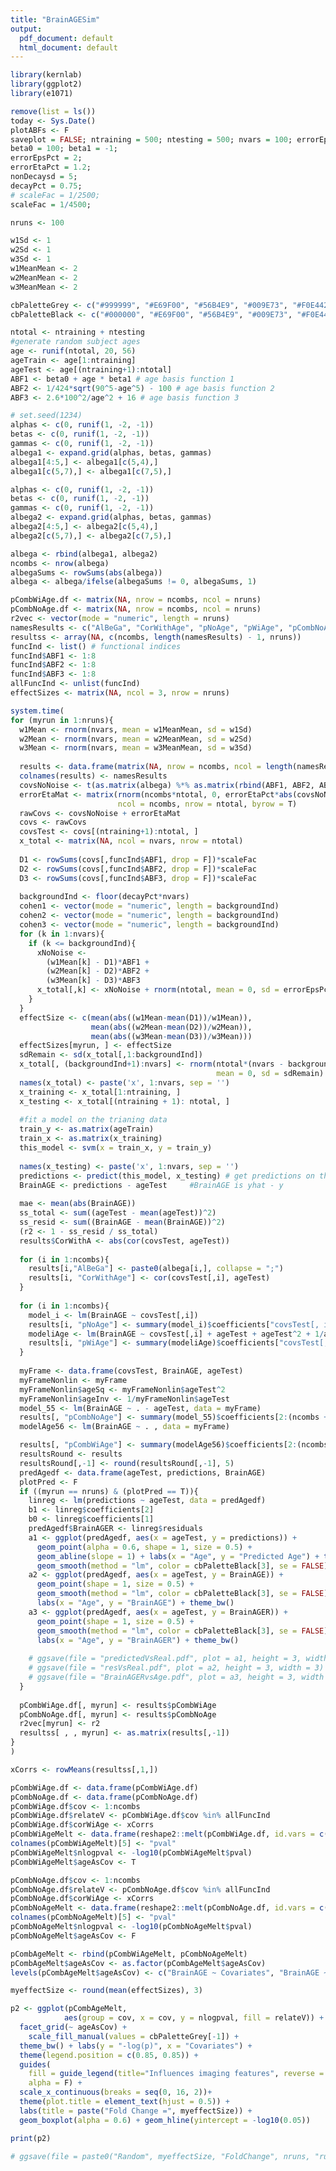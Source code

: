 ```yaml
---
title: "BrainAGESim"
output:
  pdf_document: default
  html_document: default
---
```


```r
library(kernlab)
library(ggplot2)
library(e1071)

remove(list = ls())
today <- Sys.Date()
plotABFs <- F
saveplot = FALSE; ntraining = 500; ntesting = 500; nvars = 100; errorEps = 10; plot_prefix = ''; errorEta = 0.5;
beta0 = 100; beta1 = -1; 
errorEpsPct = 2;
errorEtaPct = 1.2;
nonDecaysd = 5;
decayPct = 0.75;
# scaleFac = 1/2500;
scaleFac = 1/4500;

nruns <- 100

w1Sd <- 1
w2Sd <- 1
w3Sd <- 1
w1MeanMean <- 2
w2MeanMean <- 2
w3MeanMean <- 2

cbPaletteGrey <- c("#999999", "#E69F00", "#56B4E9", "#009E73", "#F0E442", "#0072B2", "#D55E00", "#CC79A7")
cbPaletteBlack <- c("#000000", "#E69F00", "#56B4E9", "#009E73", "#F0E442", "#0072B2", "#D55E00", "#CC79A7")

ntotal <- ntraining + ntesting
#generate random subject ages
age <- runif(ntotal, 20, 56)
ageTrain <- age[1:ntraining]
ageTest <- age[(ntraining+1):ntotal]
ABF1 <- beta0 + age * beta1 # age basis function 1
ABF2 <- 1/424*sqrt(90^5-age^5) - 100 # age basis function 2
ABF3 <- 2.6*100^2/age^2 + 16 # age basis function 3
```



```r
# set.seed(1234)
alphas <- c(0, runif(1, -2, -1))
betas <- c(0, runif(1, -2, -1))
gammas <- c(0, runif(1, -2, -1))
albega1 <- expand.grid(alphas, betas, gammas)
albega1[4:5,] <- albega1[c(5,4),]
albega1[c(5,7),] <- albega1[c(7,5),]

alphas <- c(0, runif(1, -2, -1))
betas <- c(0, runif(1, -2, -1))
gammas <- c(0, runif(1, -2, -1))
albega2 <- expand.grid(alphas, betas, gammas)
albega2[4:5,] <- albega2[c(5,4),]
albega2[c(5,7),] <- albega2[c(7,5),]

albega <- rbind(albega1, albega2)
ncombs <- nrow(albega)
albegaSums <- rowSums(abs(albega))
albega <- albega/ifelse(albegaSums != 0, albegaSums, 1)

pCombWiAge.df <- matrix(NA, nrow = ncombs, ncol = nruns)
pCombNoAge.df <- matrix(NA, nrow = ncombs, ncol = nruns)
r2vec <- vector(mode = "numeric", length = nruns)
namesResults <- c("AlBeGa", "CorWithAge", "pNoAge", "pWiAge", "pCombNoAge", "pCombWiAge", "CorWithA")
resultss <- array(NA, c(ncombs, length(namesResults) - 1, nruns))
funcInd <- list() # functional indices
funcInd$ABF1 <- 1:8
funcInd$ABF2 <- 1:8
funcInd$ABF3 <- 1:8
allFuncInd <- unlist(funcInd)
effectSizes <- matrix(NA, ncol = 3, nrow = nruns)

system.time(
for (myrun in 1:nruns){
  w1Mean <- rnorm(nvars, mean = w1MeanMean, sd = w1Sd)
  w2Mean <- rnorm(nvars, mean = w2MeanMean, sd = w2Sd)
  w3Mean <- rnorm(nvars, mean = w3MeanMean, sd = w3Sd)
  
  results <- data.frame(matrix(NA, nrow = ncombs, ncol = length(namesResults)))
  colnames(results) <- namesResults
  covsNoNoise <- t(as.matrix(albega) %*% as.matrix(rbind(ABF1, ABF2, ABF3)))
  errorEtaMat <- matrix(rnorm(ncombs*ntotal, 0, errorEtaPct*abs(covsNoNoise)), 
                        ncol = ncombs, nrow = ntotal, byrow = T)
  rawCovs <- covsNoNoise + errorEtaMat
  covs <- rawCovs
  covsTest <- covs[(ntraining+1):ntotal, ]
  x_total <- matrix(NA, ncol = nvars, nrow = ntotal)
  
  D1 <- rowSums(covs[,funcInd$ABF1, drop = F])*scaleFac
  D2 <- rowSums(covs[,funcInd$ABF2, drop = F])*scaleFac
  D3 <- rowSums(covs[,funcInd$ABF3, drop = F])*scaleFac
  
  backgroundInd <- floor(decayPct*nvars) 
  cohen1 <- vector(mode = "numeric", length = backgroundInd)
  cohen2 <- vector(mode = "numeric", length = backgroundInd)
  cohen3 <- vector(mode = "numeric", length = backgroundInd)
  for (k in 1:nvars){
    if (k <= backgroundInd){
      xNoNoise <- 
        (w1Mean[k] - D1)*ABF1 + 
        (w2Mean[k] - D2)*ABF2 +
        (w3Mean[k] - D3)*ABF3
      x_total[,k] <- xNoNoise + rnorm(ntotal, mean = 0, sd = errorEpsPct*abs(xNoNoise))
    } 
  }
  effectSize <- c(mean(abs((w1Mean-mean(D1))/w1Mean)),
                  mean(abs((w2Mean-mean(D2))/w2Mean)),
                  mean(abs((w3Mean-mean(D3))/w3Mean)))
  effectSizes[myrun, ] <- effectSize
  sdRemain <- sd(x_total[,1:backgroundInd])
  x_total[, (backgroundInd+1):nvars] <- rnorm(ntotal*(nvars - backgroundInd), 
                                              mean = 0, sd = sdRemain)
  names(x_total) <- paste('x', 1:nvars, sep = '')
  x_training <- x_total[1:ntraining, ]
  x_testing <- x_total[(ntraining + 1): ntotal, ]
  
  #fit a model on the trianing data
  train_y <- as.matrix(ageTrain)
  train_x <- as.matrix(x_training)
  this_model <- svm(x = train_x, y = train_y)
  
  names(x_testing) <- paste('x', 1:nvars, sep = '')
  predictions <- predict(this_model, x_testing) # get predictions on the testing set 
  BrainAGE <- predictions - ageTest     #BrainAGE is yhat - y
  
  mae <- mean(abs(BrainAGE))
  ss_total <- sum((ageTest - mean(ageTest))^2)
  ss_resid <- sum((BrainAGE - mean(BrainAGE))^2)
  (r2 <- 1 - ss_resid / ss_total)
  results$CorWithA <- abs(cor(covsTest, ageTest))
  
  for (i in 1:ncombs){
    results[i,"AlBeGa"] <- paste0(albega[i,], collapse = ";")
    results[i, "CorWithAge"] <- cor(covsTest[,i], ageTest)
  }
  
  for (i in 1:ncombs){
    model_i <- lm(BrainAGE ~ covsTest[,i])
    results[i, "pNoAge"] <- summary(model_i)$coefficients["covsTest[, i]", "Pr(>|t|)"]
    modeliAge <- lm(BrainAGE ~ covsTest[,i] + ageTest + ageTest^2 + 1/ageTest)
    results[i, "pWiAge"] <- summary(modeliAge)$coefficients["covsTest[, i]", "Pr(>|t|)"]
  }
  
  myFrame <- data.frame(covsTest, BrainAGE, ageTest)
  myFrameNonlin <- myFrame
  myFrameNonlin$ageSq <- myFrameNonlin$ageTest^2
  myFrameNonlin$ageInv <- 1/myFrameNonlin$ageTest
  model_55 <- lm(BrainAGE ~ . - ageTest, data = myFrame)
  results[, "pCombNoAge"] <- summary(model_55)$coefficients[2:(ncombs + 1), "Pr(>|t|)"]
  modelAge56 <- lm(BrainAGE ~ . , data = myFrame)

  results[, "pCombWiAge"] <- summary(modelAge56)$coefficients[2:(ncombs + 1), "Pr(>|t|)"]
  resultsRound <- results
  resultsRound[,-1] <- round(resultsRound[,-1], 5)  
  predAgedf <- data.frame(ageTest, predictions, BrainAGE)
  plotPred <- F
  if ((myrun == nruns) & (plotPred == T)){
    linreg <- lm(predictions ~ ageTest, data = predAgedf)
    b1 <- linreg$coefficients[2]
    b0 <- linreg$coefficients[1]
    predAgedf$BrainAGER <- linreg$residuals
    a1 <- ggplot(predAgedf, aes(x = ageTest, y = predictions)) + 
      geom_point(alpha = 0.6, shape = 1, size = 0.5) + 
      geom_abline(slope = 1) + labs(x = "Age", y = "Predicted Age") + theme_bw() + 
      geom_smooth(method = "lm", color = cbPaletteBlack[3], se = FALSE)
    a2 <- ggplot(predAgedf, aes(x = ageTest, y = BrainAGE)) + 
      geom_point(shape = 1, size = 0.5) + 
      geom_smooth(method = "lm", color = cbPaletteBlack[3], se = FALSE) + 
      labs(x = "Age", y = "BrainAGE") + theme_bw()
    a3 <- ggplot(predAgedf, aes(x = ageTest, y = BrainAGER)) + 
      geom_point(shape = 1, size = 0.5) + 
      geom_smooth(method = "lm", color = cbPaletteBlack[3], se = FALSE) + 
      labs(x = "Age", y = "BrainAGER") + theme_bw()
    
    # ggsave(file = "predictedVsReal.pdf", plot = a1, height = 3, width = 3)
    # ggsave(file = "resVsReal.pdf", plot = a2, height = 3, width = 3)
    # ggsave(file = "BrainAGERvsAge.pdf", plot = a3, height = 3, width = 3)
  }
  
  pCombWiAge.df[, myrun] <- results$pCombWiAge
  pCombNoAge.df[, myrun] <- results$pCombNoAge
  r2vec[myrun] <- r2
  resultss[ , , myrun] <- as.matrix(results[,-1])
}
)

xCorrs <- rowMeans(resultss[,1,])

pCombWiAge.df <- data.frame(pCombWiAge.df)
pCombNoAge.df <- data.frame(pCombNoAge.df)
pCombWiAge.df$cov <- 1:ncombs
pCombWiAge.df$relateV <- pCombWiAge.df$cov %in% allFuncInd
pCombWiAge.df$corWiAge <- xCorrs
pCombWiAgeMelt <- data.frame(reshape2::melt(pCombWiAge.df, id.vars = c("cov", "relateV", "corWiAge")))
colnames(pCombWiAgeMelt)[5] <- "pval"
pCombWiAgeMelt$nlogpval <- -log10(pCombWiAgeMelt$pval)
pCombWiAgeMelt$ageAsCov <- T

pCombNoAge.df$cov <- 1:ncombs
pCombNoAge.df$relateV <- pCombNoAge.df$cov %in% allFuncInd
pCombNoAge.df$corWiAge <- xCorrs
pCombNoAgeMelt <- data.frame(reshape2::melt(pCombNoAge.df, id.vars = c("cov", "relateV", "corWiAge")))
colnames(pCombNoAgeMelt)[5] <- "pval"
pCombNoAgeMelt$nlogpval <- -log10(pCombNoAgeMelt$pval)
pCombNoAgeMelt$ageAsCov <- F

pCombAgeMelt <- rbind(pCombWiAgeMelt, pCombNoAgeMelt)
pCombAgeMelt$ageAsCov <- as.factor(pCombAgeMelt$ageAsCov)
levels(pCombAgeMelt$ageAsCov) <- c("BrainAGE ~ Covariates", "BrainAGE ~ Covariates + Age")
```



```r
myeffectSize <- round(mean(effectSizes), 3)

p2 <- ggplot(pCombAgeMelt, 
            aes(group = cov, x = cov, y = nlogpval, fill = relateV)) + 
  facet_grid(~ ageAsCov) + 
    scale_fill_manual(values = cbPaletteGrey[-1]) +
  theme_bw() + labs(y = "-log(p)", x = "Covariates") +
  theme(legend.position = c(0.85, 0.85)) + 
  guides(
    fill = guide_legend(title="Influences imaging features", reverse = T),
    alpha = F) + 
  scale_x_continuous(breaks = seq(0, 16, 2))+
  theme(plot.title = element_text(hjust = 0.5)) +
  labs(title = paste("Fold Change =", myeffectSize)) +
  geom_boxplot(alpha = 0.6) + geom_hline(yintercept = -log10(0.05))

print(p2)

# ggsave(file = paste0("Random", myeffectSize, "FoldChange", nruns, "runs.pdf"), plot = p2, width = 8, height = 5)

```

```r

```

